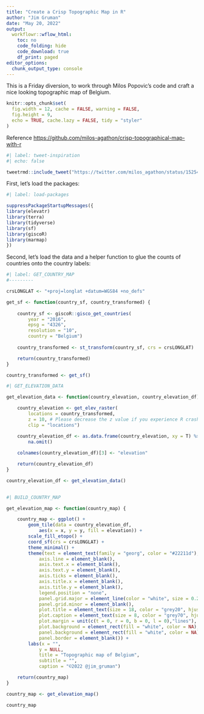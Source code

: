 ```yaml
---
title: "Create a Crisp Topographic Map in R"
author: "Jim Gruman"
date: "May 20, 2022"
output:
  workflowr::wflow_html:
    toc: no
    code_folding: hide
    code_download: true
    df_print: paged
editor_options:
  chunk_output_type: console
---
```


This is a Friday diversion, to work through Milos Popovic's code and craft a nice looking topographic map of Belgium.

```r

knitr::opts_chunk$set(
  fig.width = 12, cache = FALSE, warning = FALSE,
  fig.height = 9,
  echo = TRUE, cache.lazy = FALSE, tidy = "styler"
)

```

Reference [https://github.com/milos-agathon/crisp-topographical-map-with-r](https://github.com/milos-agathon/crisp-topographical-map-with-r)

```r
#| label: tweet-inspiration
#| echo: false

tweetrmd::include_tweet("https://twitter.com/milos_agathon/status/1525419990966538240")
```

First, let's load the packages:

```r
#| label: load-packages

suppressPackageStartupMessages({
library(elevatr)
library(terra)
library(tidyverse)
library(sf)
library(giscoR)
library(marmap)
})

```

Second, let's load the data and a helper function to glue the counts of countries onto the country labels:

```r
#| label: GET_COUNTRY_MAP
#---------

crsLONGLAT <- "+proj=longlat +datum=WGS84 +no_defs"

get_sf <- function(country_sf, country_transformed) {
	
	country_sf <- giscoR::gisco_get_countries(
    	year = "2016",
    	epsg = "4326",
    	resolution = "10",
    	country = "Belgium")
	
	country_transformed <- st_transform(country_sf, crs = crsLONGLAT)

	return(country_transformed)
}

country_transformed <- get_sf() 

```

```r
#| GET_ELEVATION_DATA

get_elevation_data <- function(country_elevation, country_elevation_df) {

	country_elevation <- get_elev_raster(
		locations = country_transformed, 
		z = 10, # Please decrease the z value if you experience R crashing
		clip = "locations") 

	country_elevation_df <- as.data.frame(country_elevation, xy = T) %>%
		na.omit()
	
	colnames(country_elevation_df)[3] <- "elevation"

	return(country_elevation_df)
}

country_elevation_df <- get_elevation_data()
 
```

```r
#| BUILD_COUNTRY_MAP

get_elevation_map <- function(country_map) {

	country_map <- ggplot() +
  		geom_tile(data = country_elevation_df, 
  			aes(x = x, y = y, fill = elevation)) +
  		scale_fill_etopo() +
  		coord_sf(crs = crsLONGLAT) +
  		theme_minimal() +
  		theme(text = element_text(family = "georg", color = "#22211d"),
    		axis.line = element_blank(),
    		axis.text.x = element_blank(),
    		axis.text.y = element_blank(),
    		axis.ticks = element_blank(),
    		axis.title.x = element_blank(),
    		axis.title.y = element_blank(),
    		legend.position = "none",
   		  	panel.grid.major = element_line(color = "white", size = 0.2),
    		panel.grid.minor = element_blank(),
    		plot.title = element_text(size = 18, color = "grey20", hjust = 1, vjust = -5),
    		plot.caption = element_text(size = 8, color = "grey70", hjust = .15, vjust = 20),
    		plot.margin = unit(c(t = 0, r = 0, b = 0, l = 0),"lines"), 
    		plot.background = element_rect(fill = "white", color = NA), 
    		panel.background = element_rect(fill = "white", color = NA),
    		panel.border = element_blank()) +
		labs(x = "", 
    		y = NULL, 
    		title = "Topographic map of Belgium", 
    		subtitle = "", 
    		caption = "©2022 @jim_gruman")

	return(country_map)
}

country_map <- get_elevation_map()

country_map
```


